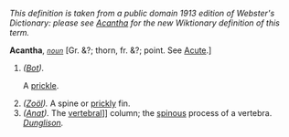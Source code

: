 ''This definition is taken from a public domain 1913 edition of Webster's Dictionary: please see [[Acantha]] for the new Wiktionary definition of this term.''

'''Acantha''', ''<code>[[noun (part of speech)|noun]]</code>'' [Gr. &?; thorn, fr. &?; point. See [[Acute]].]

<ol>
<li>''([[Bot (subject)|Bot]]).''

A [[prickle]].

<li> ''([[Zo&ouml;l (subject)|Zo&ouml;l]]).'' A spine or [[prickly]] fin.

<li> ''([[Anat (subject)|Anat]]).'' The [[vertebra]]l]] column; the [[spinous]] process of a vertebra. ''[[Dunglison (source)|Dunglison]].''
</ol>